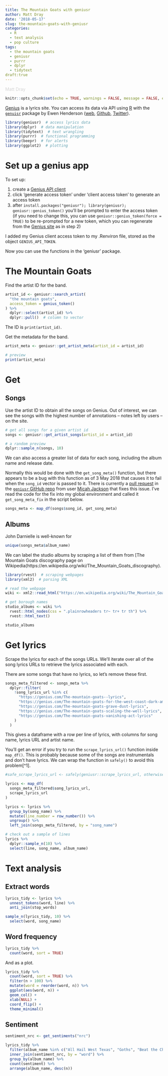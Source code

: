 ```yaml
---
title: The Mountain Goats with geniusr
author: Matt Dray
date: '2018-05-17'
slug: the-mountain-goats-with-geniusr
categories:
  - R
  - text analysis
  - pop culture
tags:
  - the mountain goats
  - geniusr
  - purrr
  - dplyr
  - tidytext
draft:true
---
```


<span style="color:lightgray">Matt Dray</span>

```r
knitr::opts_chunk$set(echo = TRUE, warnings = FALSE, message = FALSE, error = FALSE, eval = TRUE)
```

[Genius](https://genius.com/) is a lyrics site. You can access its data via API using [R](https://www.r-project.org/about.html) with the [`genuisr`](https://github.com/ewenme/geniusr) package by Ewen Henderson ([web](https://ewen.io/), [Github](https://github.com/ewenme), [Twitter](https://twitter.com/ewen_)).

```r
library(geniusr)  # access lyrics data
library(dplyr)  # data manipulation
library(tidytext)  # text wrangling
library(purrr)  # functional programming
library(beepr)  # for alerts
library(ggplot2)  # plotting
```

# Set up a genius app 

To set up:

1. create a [Genius API client](https://genius.com/api-clients/new)
2. click 'generate access token' under 'client access token' to generate an access token
3. after `install.packages("geniusr"); library(geniusr); geniusr::genius_token()` you'll be prompted to enter the access token (if you need to change this, you can use `geniusr::genius_token(force = TRUE)` to be re-prompted for a new token, which you can regenerate from the [Genius site](https://genius.com/api-clients) as in step 2)

I added my Genius client access token to my .Renviron file, stored as the object `GENIUS_API_TOKEN`.

Now you can use the functions in the 'geniusr' package.

# The Mountain Goats

Find the artist ID for the band.

```r
artist_id <- geniusr::search_artist(
  "the mountain goats",
  access_token = genius_token()
) %>% 
  dplyr::select(artist_id) %>% 
  dplyr::pull()  # column to vector
```

The ID is `print(artist_id)`.

Get the metadata for the band.

```r
artist_meta <- geniusr::get_artist_meta(artist_id = artist_id)

# preview
print(artist_meta)
```

# Get

## Songs

Use the artist ID to obtain all the songs on Genius. Out of interest, we can see the songs with the highest number of annotations -- notes left by users -- on the site.

```r
# get all songs for a given artist id
songs <- geniusr::get_artist_songs(artist_id = artist_id)

# a random preview
dplyr::sample_n(songs, 10)
```

We can also access a greater list of data for each song, including the album name and release date.

Normally this would be done with the `get_song_meta()` function, but there appears to be a bug with this function as of 3 May 2018 that causes it to fail when the `song_id` vector is passed to it. There is currently a [pull request](https://github.com/ewenme/geniusr/pull/6) in the [`geniusr` GitHub repo](https://github.com/ewenme/geniusr) from user [Micah Jackson](https://github.com/MicahJackson) that fixes this issue. I've read the code for the fix into my global environment and called it `get_song_meta_fix` in the script below.

```r
songs_meta <- map_df(songs$song_id, get_song_meta)
```

## Albums

John Darnielle is well-known for 

```r
unique(songs_meta$album_name)
```

We can label the studio albums by scraping a list of them from [The Mountain Goats discography page on Wikipedia(https://en.wikipedia.org/wiki/The_Mountain_Goats_discography).

```r
library(rvest)  # scraping webpages
library(xml2)  # parsing XML

# read the webpage
wiki <- xml2::read_html("https://en.wikipedia.org/wiki/The_Mountain_Goats_discography")

# get borough names
studio_albums <- wiki %>% 
  rvest::html_nodes(css = ".plainrowheaders tr~ tr+ tr th") %>%
  rvest::html_text()

studio_albums
```

# Get lyrics

Scrape the lyrics for each of the songs URLs. We'll iterate over all of the song lyrics URLs to retrieve the lyrics associated with each.

There are some songs that have no lyrics, so let's remove these first.

```r
songs_meta_filtered <- songs_meta %>%
  dplyr::filter(
    !song_lyrics_url %in% c(
      "https://genius.com/The-mountain-goats--lyrics",
      "https://genius.com/The-mountain-goats-for-the-west-coast-dark-ambient-bedroom-warriors-lyrics",
      "https://genius.com/The-mountain-goats-grave-dust-lyrics",
      "https://genius.com/The-mountain-goats-scaling-the-well-lyrics",
      "https://genius.com/The-mountain-goats-vanishing-act-lyrics"
    )
  )
```

This gives a dataframe with a row per line of lyrics, with columns for song name, lyrics URL and artist name.

You'll get an error if you try to run the `scrape_lyrics_url()` function inside `map_df()`. This is probably because some of the songs are instrumentals and don't have lyrics. We can wrap the function in `safely()` to avoid this problem[^1].

```r
#safe_scrape_lyrics_url <- safely(geniusr::scrape_lyrics_url, otherwise = NA_real_)

lyrics <- map_df(
  songs_meta_filtered$song_lyrics_url,
  scrape_lyrics_url
)

lyrics <- lyrics %>%
  group_by(song_name) %>% 
  mutate(line_number = row_number()) %>% 
  ungroup() %>% 
  left_join(songs_meta_filtered, by = "song_name")

# check out a sample of lines
lyrics %>% 
  dplyr::sample_n(10) %>% 
  select(line, song_name, album_name)
```

# Text analysis

## Extract words

```r
lyrics_tidy <- lyrics %>%
  unnest_tokens(word, line) %>% 
  anti_join(stop_words)

sample_n(lyrics_tidy, 10) %>% 
  select(word, song_name)
```

## Word frequency


```r
lyrics_tidy %>%
  count(word, sort = TRUE) 
```

And as a plot.

```r
lyrics_tidy %>%
  count(word, sort = TRUE) %>%
  filter(n > 100) %>%
  mutate(word = reorder(word, n)) %>%
  ggplot(aes(word, n)) +
  geom_col() +
  xlab(NULL) +
  coord_flip() +
  theme_minimal()
```

## Sentiment

```r
sentiment_nrc <- get_sentiments("nrc")

lyrics_tidy %>%
  filter(album_name %in% c("All Hail West Texas", "Goths", "Beat the Champ", "The Sunset Tree")) %>%
  inner_join(sentiment_nrc, by = "word") %>%
  group_by(album_name) %>% 
  count(sentiment) %>% 
  arrange(album_name, desc(n))
```